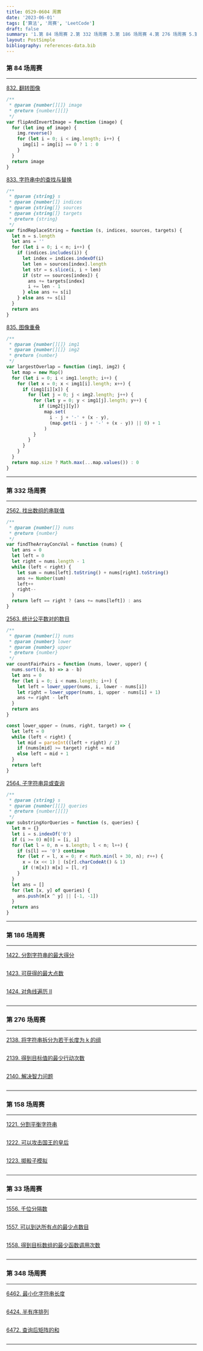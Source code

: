 ```yaml
---
title: 0529-0604 周赛
date: '2023-06-01'
tags: ['算法', '周赛', 'LeetCode']
draft: false
summary: '1.第 84 场周赛 2.第 332 场周赛 3.第 186 场周赛 4.第 276 场周赛 5.第 158 场周赛 6.第 33 场周赛 7.第 348 场周赛'
layout: PostSimple
bibliography: references-data.bib
---
```


### 第 84 场周赛

---

[832. 翻转图像](https://leetcode.cn/problems/flipping-an-image/)

```js
/**
 * @param {number[][]} image
 * @return {number[][]}
 */
var flipAndInvertImage = function (image) {
  for (let img of image) {
    img.reverse()
    for (let i = 0; i < img.length; i++) {
      img[i] = img[i] == 0 ? 1 : 0
    }
  }
  return image
}
```

[833. 字符串中的查找与替换](https://leetcode.cn/problems/find-and-replace-in-string/)

```js
/**
 * @param {string} s
 * @param {number[]} indices
 * @param {string[]} sources
 * @param {string[]} targets
 * @return {string}
 */
var findReplaceString = function (s, indices, sources, targets) {
  let n = s.length
  let ans = ''
  for (let i = 0; i < n; i++) {
    if (indices.includes(i)) {
      let index = indices.indexOf(i)
      let len = sources[index].length
      let str = s.slice(i, i + len)
      if (str == sources[index]) {
        ans += targets[index]
        i += len - 1
      } else ans += s[i]
    } else ans += s[i]
  }
  return ans
}
```

[835. 图像重叠](https://leetcode.cn/problems/image-overlap/)

```js
/**
 * @param {number[][]} img1
 * @param {number[][]} img2
 * @return {number}
 */
var largestOverlap = function (img1, img2) {
  let map = new Map()
  for (let i = 0; i < img1.length; i++) {
    for (let x = 0; x < img1[i].length; x++) {
      if (img1[i][x]) {
        for (let j = 0; j < img2.length; j++) {
          for (let y = 0; y < img1[j].length; y++) {
            if (img2[j][y])
              map.set(
                i - j + '-' + (x - y),
                (map.get(i - j + '-' + (x - y)) || 0) + 1
              )
          }
        }
      }
    }
  }
  return map.size ? Math.max(...map.values()) : 0
}
```

---

### 第 332 场周赛

---

[2562. 找出数组的串联值](https://leetcode.cn/problems/find-the-array-concatenation-value/)

```js
/**
 * @param {number[]} nums
 * @return {number}
 */
var findTheArrayConcVal = function (nums) {
  let ans = 0
  let left = 0
  let right = nums.length - 1
  while (left < right) {
    let sum = nums[left].toString() + nums[right].toString()
    ans += Number(sum)
    left++
    right--
  }
  return left == right ? (ans += nums[left]) : ans
}
```

[2563. 统计公平数对的数目](https://leetcode.cn/problems/count-the-number-of-fair-pairs/)

```js
/**
 * @param {number[]} nums
 * @param {number} lower
 * @param {number} upper
 * @return {number}
 */
var countFairPairs = function (nums, lower, upper) {
  nums.sort((a, b) => a - b)
  let ans = 0
  for (let i = 0; i < nums.length; i++) {
    let left = lower_upper(nums, i, lower - nums[i])
    let right = lower_upper(nums, i, upper - nums[i] + 1)
    ans += right - left
  }
  return ans
}

const lower_upper = (nums, right, target) => {
  let left = 0
  while (left < right) {
    let mid = parseInt((left + right) / 2)
    if (nums[mid] >= target) right = mid
    else left = mid + 1
  }
  return left
}
```

[2564. 子字符串异或查询](https://leetcode.cn/problems/substring-xor-queries/)

```js
/**
 * @param {string} s
 * @param {number[][]} queries
 * @return {number[][]}
 */
var substringXorQueries = function (s, queries) {
  let m = {}
  let i = s.indexOf('0')
  if (i >= 0) m[0] = [i, i]
  for (let l = 0, n = s.length; l < n; l++) {
    if (s[l] == '0') continue
    for (let r = l, x = 0; r < Math.min(l + 30, n); r++) {
      x = (x << 1) | (s[r].charCodeAt() & 1)
      if (!m[x]) m[x] = [l, r]
    }
  }
  let ans = []
  for (let [x, y] of queries) {
    ans.push(m[x ^ y] || [-1, -1])
  }
  return ans
}
```

---

### 第 186 场周赛

---

[1422. 分割字符串的最大得分](https://leetcode.cn/problems/maximum-score-after-splitting-a-string/)

```js

```

[1423. 可获得的最大点数](https://leetcode.cn/problems/maximum-points-you-can-obtain-from-cards/)

```js

```

[1424. 对角线遍历 II](https://leetcode.cn/problems/diagonal-traverse-ii/)

```js

```

---

### 第 276 场周赛

---

[2138. 将字符串拆分为若干长度为 k 的组](https://leetcode.cn/problems/divide-a-string-into-groups-of-size-k/)

```js

```

[2139. 得到目标值的最少行动次数](https://leetcode.cn/problems/minimum-moves-to-reach-target-score/)

```js

```

[2140. 解决智力问题](https://leetcode.cn/problems/solving-questions-with-brainpower/)

```js

```

---

### 第 158 场周赛

---

[1221. 分割平衡字符串](https://leetcode.cn/problems/split-a-string-in-balanced-strings/)

```js

```

[1222. 可以攻击国王的皇后](https://leetcode.cn/problems/queens-that-can-attack-the-king/)

```js

```

[1223. 掷骰子模拟](https://leetcode.cn/problems/dice-roll-simulation/)

```js

```

---

### 第 33 场周赛

---

[1556. 千位分隔数](https://leetcode.cn/problems/thousand-separator/)

```js

```

[1557. 可以到达所有点的最少点数目](https://leetcode.cn/problems/minimum-number-of-vertices-to-reach-all-nodes/)

```js

```

[1558. 得到目标数组的最少函数调用次数](https://leetcode.cn/problems/minimum-numbers-of-function-calls-to-make-target-array/)

```js

```

---

### 第 348 场周赛

---

[6462. 最小化字符串长度](https://leetcode.cn/problems/minimize-string-length/)

```js

```

[6424. 半有序排列](https://leetcode.cn/problems/semi-ordered-permutation/)

```js

```

[6472. 查询后矩阵的和](https://leetcode.cn/problems/sum-of-matrix-after-queries/)

```js

```

---
